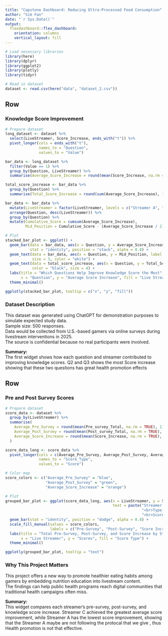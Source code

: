 ```yaml
---
title: "Capstone Dashboard: Reducing Ultra-Processed Food Consumption"
author: "Sim Fan"
date: "`r Sys.Date()`"
output:
  flexdashboard::flex_dashboard:
    orientation: columns
    vertical_layout: fill
---
```


```r
# Load necessary libraries
library(here)
library(dplyr)
library(ggplot2)
library(plotly)
library(tidyr)

# Read in dataset
dataset <- read.csv(here("data", "dataset_2.csv"))
```

Row {data-height=650}
-------------------------------------

### Knowledge Score Improvement {data-width=70%}

```r
# Prepare dataset
long_dataset <- dataset %>%
  select(LiveStreamer, Score_Increase, ends_with("t")) %>%
  pivot_longer(cols = ends_with("t"),
               names_to = "Question",
               values_to = "Value")

bar_data <- long_dataset %>%
  filter(Value == 1) %>%
  group_by(Question, LiveStreamer) %>%
  summarise(Average_Score_Increase = round(mean(Score_Increase, na.rm = TRUE), 1), .groups = "drop")

total_score_increase <- bar_data %>%
  group_by(Question) %>%
  summarise(Total_Score_Increase = round(sum(Average_Score_Increase), 1))

bar_data <- bar_data %>%
  mutate(LiveStreamer = factor(LiveStreamer, levels = c("Streamer A", "Streamer B", "Streamer C"))) %>%
  arrange(Question, desc(LiveStreamer)) %>%
  group_by(Question) %>%
  mutate(Cumulative_Score = cumsum(Average_Score_Increase),
         Mid_Position = Cumulative_Score - (Average_Score_Increase / 2))

# Plot
stacked_bar_plot <- ggplot() +
  geom_bar(data = bar_data, aes(x = Question, y = Average_Score_Increase, fill = LiveStreamer),
           stat = "identity", position = "stack", alpha = 0.8) +
  geom_text(data = bar_data, aes(x = Question, y = Mid_Position, label = Average_Score_Increase),
            size = 3, color = "white") +
  geom_text(data = total_score_increase, aes(x = Question, y = Total_Score_Increase + 0.2, label = Total_Score_Increase),
            color = "black", size = 4) +
  labs(title = "Which Questions Help Improve Knowledge Score the Most",
       x = "Question", y = "Average Score Increase", fill = "Live Streamer") +
  theme_minimal()

ggplotly(stacked_bar_plot, tooltip = c("x", "y", "fill"))
```

### Dataset Description {data-width=30%}

This dataset was generated using ChatGPT for demonstration purposes to simulate expected study data.  
Sample size: 500 responses.  
Data would be collected from U.S.-based gamers via online surveys during livestream interventions in 2025.  
The source is confidential because no real participants were involved.

**Summary:**  
The first widget shows how each question and streamer contributed to improving knowledge scores. Q2 and Q3 shows the most Score increase showing that these two questions has great health promotion effects 

Row {data-height=650}
-------------------------------------

### Pre and Post Survey Scores {data-width=70%}

```r
# Prepare dataset
score_data <- dataset %>%
  group_by(LiveStreamer) %>%
  summarise(
    Average_Pre_Survey = round(mean(Pre_survey_Total, na.rm = TRUE), 1),
    Average_Post_Survey = round(mean(Post_survey_Total, na.rm = TRUE), 1),
    Average_Score_Increase = round(mean(Score_Increase, na.rm = TRUE), 1)
  )

score_data_long <- score_data %>%
  pivot_longer(cols = c(Average_Pre_Survey, Average_Post_Survey, Average_Score_Increase),
               names_to = "Score_Type",
               values_to = "Score")

# Color map
score_colors <- c("Average_Pre_Survey" = "blue", 
                  "Average_Post_Survey" = "green", 
                  "Average_Score_Increase" = "orange")

# Plot
grouped_bar_plot <- ggplot(score_data_long, aes(x = LiveStreamer, y = Score, fill = Score_Type,
                                                text = paste("Streamer:", LiveStreamer,
                                                             "<br>Type:", Score_Type,
                                                             "<br>Score:", Score))) +
  geom_bar(stat = "identity", position = "dodge", alpha = 0.8) +
  scale_fill_manual(values = score_colors,
                    labels = c("Pre-Survey", "Post-Survey", "Score Increase")) +
  labs(title = "Total Pre-Survey, Post-Survey, and Score Increase by Streamer",
       x = "Live Streamer", y = "Scores", fill = "Score Type") +
  theme_minimal()

ggplotly(grouped_bar_plot, tooltip = "text")
```

### Why This Project Matters {data-width=30%}

This project offers a new way to promote healthier eating habits among gamers by embedding nutrition education into livestream content.  
The findings can help public health programs reach digital communities that traditional health campaigns often miss.

**Summary:**  
This widget compares each streamer’s pre-survey, post-survey, and knowledge score increase. Streamer C achieved the greatest average score improvement, while Streamer A has the lowest score improvement, showing that the Streamer A maybe are not following the protocal that we give , thus Health promotion is not that effective.

